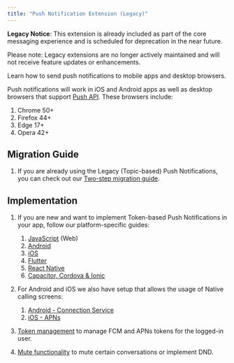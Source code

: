 ```yaml
---
title: "Push Notification Extension (Legacy)"
---
```


<Warning>

**Legacy Notice**: This extension is already included as part of the core messaging experience and is scheduled for deprecation in the near future.

Please note: Legacy extensions are no longer actively maintained and will not receive feature updates or enhancements.

</Warning>

Learn how to send push notifications to mobile apps and desktop browsers.

Push notifications will work in iOS and Android apps as well as desktop browsers that support [Push API](https://caniuse.com/#feat=push-api). These browsers include:

1. Chrome 50+
2. Firefox 44+
3. Edge 17+
4. Opera 42+

## Migration Guide

1. If you are already using the Legacy (Topic-based) Push Notifications, you can check out our [Two-step migration guide](/docs/notifications/migration-guide-push-notifications).

## Implementation

1. If you are new and want to implement Token-based Push Notifications in your app, follow our platform-specific guides:

   1. [JavaScript](/docs/notifications/web-push-notifications) (Web)
   2. [Android](/docs/notifications/android-push-notifications)
   3. [iOS](/docs/notifications/ios-fcm-push-notifications)
   4. [Flutter](/docs/notifications/flutter-push-notifications)
   5. [React Native](/docs/notifications/react-native-push-notifications)
   6. [Capacitor, Cordova & Ionic](/docs/notifications/capacitor-cordova-ionic-push-notifications)

2. For Android and iOS we also have setup that allows the usage of Native calling screens:

   1. [Android - Connection Service](/docs/notifications/android-connection-service)
   2. [iOS - APNs](/docs/notifications/ios-apns-push-notifications)

3. [Token management](/docs/notifications/token-management) to manage FCM and APNs tokens for the logged-in user.

4. [Mute functionality](/docs/notifications/mute-functionality) to mute certain conversations or implement DND.
